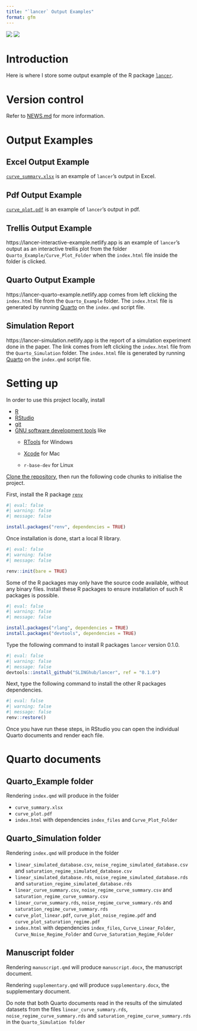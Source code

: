 ```yaml
---
title: "`lancer` Output Examples"
format: gfm
---
```


[![](https://img.shields.io/badge/doi-10.6084/m9.figshare.21965324-blue.svg?style=flat&labelColor=whitesmoke&logo=data%253Aimage%252Fpng%253Bbase64%252CiVBORw0KGgoAAAANSUhEUgAAAB8AAAAfCAYAAAAfrhY5AAAJsklEQVR42qWXd1DTaRrHf%252BiB2Hdt5zhrAUKz4IKEYu9IGiGFFJJQ0gkJCAKiWFDWBRdFhCQUF3UVdeVcRQEBxUI3yY9iEnQHb3bdW1fPubnyz%252F11M7lvEHfOQee2ZOYzPyDv%252B3yf9%252Fk95YX4fx%252BltfUt08GcFEuPR4U9hDDZ%252FVngIlhb%252FSiI6InkTgLzgDcgfvtnovhH4BzoVlrbwr55QnhCtBW4QHXnFrZbPBaQoBh4%252FSYH2EnpBEtqcDMVzB93wA%252F8AFwa23XFGcc8CkT3mxz%252BfXWtq9T9IQlLIXYEuHojudb%252BCM7Hgdq8ydi%252FAHiBXyY%252BLjwFlAEnS6Jnar%252FvnQVhvdzasad0eKvWZKe8hvDB2ofLZ%252FZEcWsh%252BhyIuyO5Bxs2iZIE4nRv7NWAb0EO8AC%252FWPxjYAWuOEX2MSXZVgPxzmRL3xKz3ScGpx6p6QnOx4mDIFqO0w6Q4fEhO5IzwxlSwyD2FYHzwAW%252BAZ4fEsf74gCumykwNHskLM7taQxLYjjIyy8MUtraGhTWdkfhkFJqtvuVl%252F9l2ZquDfEyrH8B0W06nnpH3JtIyRGpH1iJ6SfxDIHjRXHJmdQjLpfHeN54gnfFx4W9QRnovx%252FN20aXZeTD2J84hn3%252BqoF2Tqr14VqTPUCIcP%252B5%252Fly4qC%252BUL3sYxSvNj1NwsVYPsWdMUfomsdkYm3Tj0nbV0N1wRKwFe1MgKACDIBdMAhPE%252FwicwNWxll8Ag40w%252BFfhibJkGHmutjYeQ8gVlaN%252BjO51nDysa9TwNUFMqaGbKdRJZFfOJSp6mkRKsv0rRIpEVWjAvyFkxNOEpwvcAVPfEe%252Bl8ojeNTx3nXLBcWRrYGxSRjDEk0VlpxYrbe1ZmaQ5xuT0u3r%252B2qe5j0J5uytiZPGsRL2Jm32AldpxPUNJ3jmmsN4x62z1cXrbedXBQf2yvIFCeZrtyicZZG2U2nrrBJzYorI2EXLrvTfCSB43s41PKEvbZDEfQby6L4JTj%252FfIwam%252B4%252BwucBu%252BDgNK05Nle1rSt9HvR%252FKPC4U6LTfvUIaip1mjIa8fPzykii23h2eanT57zQ7fsyYH5QjywwlooAUcAdOh5QumgTHx6aAO7%252FL52eaQNEShrxfhL6albEDmfhGflrsT4tps8gTHNOJbeDeBlt0WJWDHSgxs6cW6lQqyg1FpD5ZVDfhn1HYFF1y4Eiaqa18pQf3zzYMBhcanlBjYfgWNayAf%252FASOgklu8bmgD7hADrk4cRlOL7NSOewEcbqSmaivT33QuFdHXj5sdvjlN5yMDrAECmdgDWG2L8P%252BAKLs9ZLZ7dJda%252BB4Xl84t7QvnKfvpXJv9obz2KgK8dXyqISyV0sXGZ0U47hOA%252FAiigbEMECJxC9aoKp86re5O5prxOlHkcksutSQJzxZRlPZmrOKhsQBF5zEZKybUC0vVjG8PqOnhOq46qyDTDnj5gZBriWCk4DvXrudQnXQmnXblebhAC2cCB6zIbM4PYgGl0elPSgIf3iFEA21aLdHYLHUQuVkpgi02SxFdrG862Y8ymYGMvXDzUmiX8DS5vKZyZlGmsSgQqfLub5RyLNS4zfDiZc9Edzh%252FtCE%252BX8j9k%252FqWB071rcZyMImne1SLkL4GRw4UPHMV3jjwEYpPG5uW5fAEot0aTSJnsGAwHJi2nvF1Y5OIqWziVCQd5NT7t6Q8guOSpgS%252Fa1dSRn8JGGaCD3BPXDyQRG4Bqhu8XrgAp0yy8DMSvvyVXDgJcJTcr1wQ2BvFKf65jqhvmxXUuDpGBlRvV36XvGjQzLi8KAKT2lYOnmxQPGorURSV0NhyTIuIyqOmKTMhQ%252BieEsgOgpc4KBbfDM4B3SIgFljvfHF6cef7qpyLBXAiQcXvg5l3Iunp%252FWv4dH6qFziO%252BL9PbrimQ9RY6MQphEfGUpOmma7KkGzuS8sPUFnCtIYcKCaI9EXo4HlQLgGrBjbiK5EqMj2AKWt9QWcIFMtnVvQVDQV9lXJJqdPVtUQpbh6gCI2Ov1nvZts7yYdsnvRgxiWFOtNJcOMVLn1vgptVi6qrNiFOfEjHCDB3J%252BHDLqUB77YgQGwX%252Fb1eYna3hGKdlqJKIyiE4nSbV8VFgxmxR4b5mVkkeUhMgs5YTi4ja2XZ009xJRHdkfwMi%252BfocaancuO7h%252FMlcLOa0V%252FSw6Dq47CumRQAKhgbOP8t%252BMTjuxjJGhXCY6XpmDDFqWlVYbQ1aDJ5Cptdw4oLbf3Ck%252BdWkVP0LpH7s9XLPXI%252FQX8ws%252Bj2In63IcRvOOo%252BTTjiN%252BlssfRsanW%252B3REVKoavBOAPTXABW4AL7e4NygHdpAKBscmlDh9Jysp4wxbnUNna3L3xBvyE1jyrGIkUHaqQMuxhHElV6oj1picvgL1QEuS5PyZTEaivqh5vUCKJqOuIgPFGESns8kyFk7%252FDxyima3cYxi%252FYOQCj%252F%252B9Ms2Ll%252Bhn4FmKnl7JkGXQGDKDAz9rUGL1TIlBpuJr9Be2JjK6qPzyDg495UxXYF7JY1qKimw9jWjF0iV6DRIqE%252B%252FeWG0J2ofmZTk0mLYVd4GLiFCOoKR0Cg727tWq981InYynvCuKW43aXgEjofVbxIqrm0VL76zlH3gQzWP3R3Bv9oXxclrlO7VVtgBRpSP4hMFWJ8BrUSBCJXC07l40X4jWuvtc42ofNCxtlX2JH6bdeojXgTh5TxOBKEyY5wvBE%252BACh8BtOPNPkApjoxi5h%252B%252FFMQQNpWvZaMH7MKFu5Ax8HoCQdmGkJrtnOiLHwD3uS5y8%252F2xTSDrE%252F4PT1yqtt6vGe8ldMBVMEPd6KwqiYECHDlfbvzphcWP%252BJiZuL5swoWQYlS%252Br7Yu5mNUiGD2retxBi9fl6RDGn4Ti9B1oyYy%252BMP5G87D%252FCpRlvdnuy0PY6RC8BzTA40NXqckQ9TaOUDywkYsudxJzPgyDoAWn%252BB6nEFbaVxxC6UXjJiuDkW9TWq7uRBOJocky9iMfUhGpv%252FdQuVVIuGjYqACbXf8aa%252BPeYNIHZsM7l4s5gAQuUAzRUoT51hnH3EWofXf2vkD5HJJ33vwE%252FaEWp36GHr6GpMaH4AAPuqM5eabH%252FhfG9zcCz4nN6cPinuAw6IHwtvyB%252FdO1toZciBaPh25U0ducR2PI3Zl7mokyLWKkSnEDOg1x5fCsJE9EKhH7HwFNhWMGMS7%252BqxyYsbHHRUDUH4I%252FAheQY7wujJNnFUH4KdCju83riuQeHU9WEqNzjsJFuF%252FdTDAZ%252FK7%252F1WaAU%252BAWymT59pVMT4g2AxcwNa0XEBDdBDpAPvgDIH73R25teeuAF5ime2Ul0OUIiG4GpSAEJeYW9wDTf43wfwHgHLKJoPznkwAAAABJRU5ErkJggg%253D%253D)](https://doi.org/10.6084/m9.figshare.21965324) [![](https://img.shields.io/badge/License-CC%20BY%204.0-yellow.svg)](https://creativecommons.org/licenses/by/4.0/)

# Introduction

Here is where I store some output example of the R package [`lancer`](https://github.com/SLINGhub/lancer).

# Version control

Refer to [NEWS.md](https://github.com/JauntyJJS/lancer_output/blob/main/NEWS.md) for more information.

# Output Examples

## Excel Output Example

[`curve_summary.xlsx`](https://raw.githubusercontent.com/JauntyJJS/lancer_output/main/curve_summary.xlsx) is an example of `lancer`'s output in Excel.

## Pdf Output Example

[`curve_plot.pdf`](https://raw.githubusercontent.com/JauntyJJS/lancer_output/main/curve_plot.pdf) is an example of `lancer`'s output in pdf.

## Trellis Output Example

https://lancer-interactive-example.netlify.app is an example of `lancer`'s output as an interactive trellis plot from the folder `Quarto_Example/Curve_Plot_Folder` when the `index.html` file inside the folder is clicked.

## Quarto Output Example

https://lancer-quarto-example.netlify.app comes from left clicking the `index.html` file from the `Quarto_Example` folder. The `index.html` file is generated by running [Quarto](https://quarto.org/) on the `index.qmd` script file.

## Simulation Report

https://lancer-simulation.netlify.app is the report of a simulation experiment done in the paper. The link comes from left clicking the `index.html` file from the `Quarto_Simulation` folder. The `index.html` file is generated by running [Quarto](https://quarto.org/) on the `index.qmd` script file.

# Setting up

In order to use this project locally, install

-   [R](https://cran.rstudio.com/)
-   [RStudio](https://posit.co/download/rstudio-desktop/)
-   [git](https://git-scm.com/)
-   [GNU software development tools](https://support.posit.co/hc/en-us/articles/200486498-Package-Development-Prerequisites) like
    -   [RTools](https://cran.rstudio.com/bin/windows/Rtools/) for Windows

    -   [Xcode](http://itunes.apple.com/us/app/xcode/id497799835?mt=12) for Mac

    -   `r-base-dev` for Linux

[Clone the repository](https://happygitwithr.com/existing-github-first.html#new-rstudio-project-via-git-clone), then run the following code chunks to initialise the project.

First, install the R package [`renv`](https://rstudio.github.io/renv/index.html)

```r
#| eval: false
#| warning: false
#| message: false

install.packages("renv", dependencies = TRUE)
```

Once installation is done, start a local R library.

```r
#| eval: false
#| warning: false
#| message: false

renv::init(bare = TRUE)
```

Some of the R packages may only have the source code available, without any binary files. Install these R packages to ensure installation of such R packages is possible.

```r
#| eval: false
#| warning: false
#| message: false

install.packages("rlang", dependencies = TRUE)
install.packages("devtools", dependencies = TRUE)
```

Type the following command to install R packages `lancer` version 0.1.0.

```r
#| eval: false
#| warning: false
#| message: false
devtools::install_github("SLINGhub/lancer", ref = "0.1.0")
```

Next, type the following command to install the other R packages dependencies.

```r
#| eval: false
#| warning: false
#| message: false
renv::restore()
```

Once you have run these steps, in RStudio you can open the individual Quarto documents and render each file.

# Quarto documents

## Quarto_Example folder

Rendering `index.qmd` will produce in the folder

-    `curve_summary.xlsx`
-    `curve_plot.pdf`
-    `index.html` with dependencies `index_files` and `Curve_Plot_Folder`

## Quarto_Simulation folder

Rendering `index.qmd` will produce in the folder


-    `linear_simulated_database.csv`, `noise_regime_simulated_database.csv` and `saturation_regime_simulated_database.csv`
-    `linear_simulated_database.rds`, `noise_regime_simulated_database.rds` and `saturation_regime_simulated_database.rds`
-    `linear_curve_summary.csv`, `noise_regime_curve_summary.csv` and `saturation_regime_curve_summary.csv`
-    `linear_curve_summary.rds`, `noise_regime_curve_summary.rds` and `saturation_regime_curve_summary.rds`
-    `curve_plot_linear.pdf`, `curve_plot_noise_regime.pdf` and `curve_plot_saturation_regime.pdf`
-    `index.html` with dependencies `index_files`, `Curve_Linear_Folder`, `Curve_Noise_Regime_Folder` and `Curve_Saturation_Regime_Folder`

## Manuscript folder

Rendering `manuscript.qmd` will produce `manuscript.docx`, the manuscript document.

Rendering `supplementary.qmd` will produce `supplementary.docx`, the supplementary document. 

Do note that both Quarto documents read in the results of the simulated datasets from the files `linear_curve_summary.rds`, `noise_regime_curve_summary.rds` and `saturation_regime_curve_summary.rds` in the `Quarto_Simulation folder`
